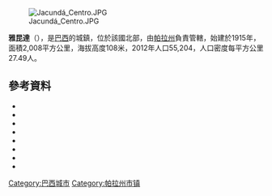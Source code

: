 {{Expand|time=2018-08-24}}
[[Image:Jacundá_Centro.JPG|right]]

'''雅昆達'''（{{lang-pt|Jacundá}}），是[[巴西|巴西]]的城鎮，位於該國北部，由[[帕拉州|帕拉州]]負責管轄，始建於1915年，面積2,008平方公里，海拔高度108米，2012年人口55,204，人口密度每平方公里27.49人。

==參考資料==
*{{cite web |url=http://www.ibge.gov.br/home/geociencias/cartografia/default_territ_area.shtm |title=Área territorial oficial |author=IBGE |accessdate=5 December 2010 |date=10 October 2002 |publisher=Resolução da Presidência do IBGE de n° 5 (R.PR-5/02) |archive-date=2012-01-15 |archive-url=https://www.webcitation.org/64i0P2Lb0?url=http://www.ibge.gov.br/home/geociencias/cartografia/default_territ_area.shtm%20 |dead-url=no }}
*{{cite web |url = ftp://ftp.ibge.gov.br/Estimativas_Projecoes_Populacao/Estimativas_2012/estimativa_2012_municipios.pdf |title = Estimativas da população residente nos municípios brasileiros com data de Referência em 1º de julho de 2012 |work = Estimativa Populacional para 2012 |publisher = Instituto Brasileiro de Geografia e Estatística (IBGE) |date = 1 July 2012 |accessdate = 16 January 2013 |archive-date = 2020-11-26 |archive-url = https://web.archive.org/web/20201126043730/http://ftp.ibge.gov.br/Estimativas_Projecoes_Populacao/Estimativas_2012/estimativa_2012_municipios.pdf |dead-url = no }}
*{{cite web |url=http://www.pnud.org.br/atlas/ranking/Ranking-IDHM-Municipios-2010.aspx |title=Ranking decrescente do IDH-M dos municípios do Brasil |date=2010 |work=Atlas do Desenvolvimento Humano |publisher=Programa das Nações Unidas para o Desenvolvimento (PNUD) |accessdate=21 September 2013 |archive-date=2013-12-04 |archive-url=https://www.webcitation.org/6LcNDUQa3?url=http://www.pnud.org.br/atlas/ranking/Ranking-IDHM-Municipios-2010.aspx |dead-url=no }}
*{{cite web |url=ftp://geoftp.ibge.gov.br/Organizacao/Divisao_Territorial/2008/DTB_2008.zip |title=Divisão Territorial do Brasil |date=July 1, 2008 |publisher=Divisão Territorial do Brasil e Limites Territoriais, Instituto Brasileiro de Geografia e Estatística (IBGE) |accessdate=December 17, 2009 |language=pt |archive-url=https://web.archive.org/web/20200614144326/https://geoftp.ibge.gov.br/organizacao_do_territorio/estrutura_territorial/divisao_territorial/2008/dtb_2008.zip |archive-date=2020-06-14 |dead-url=yes }}
*{{cite web | url = http://www.ibge.gov.br/home/estatistica/populacao/estimativa2009/POP2009_DOU.pdf | title = Estimativas da população para 1º de julho de 2009 | publisher = Estimativas de População, Instituto Brasileiro de Geografia e Estatística (IBGE) | date = August 14, 2009 | accessdate = December 17, 2009 | format = PDF | language = pt | archive-date = 2017-09-18 | archive-url = https://web.archive.org/web/20170918102736/http://www.ibge.gov.br/home/estatistica/populacao/estimativa2009/POP2009_DOU.pdf | dead-url = no }}
*{{cite web |url=http://www.pnud.org.br/atlas/ranking/IDH-M%2091%2000%20Ranking%20decrescente%20(pelos%20dados%20de%202000).htm |title=Ranking decrescente do IDH-M dos municípios do Brasil |year=2000 |publisher=Atlas do Desenvolvimento Humano, Programa das Nações Unidas para o Desenvolvimento (PNUD) |accessdate=December 17, 2009 |language=pt |archive-url=https://web.archive.org/web/20091003103229/http://www.pnud.org.br/atlas/ranking/IDH-M%2091%2000%20Ranking%20decrescente%20%28pelos%20dados%20de%202000%29.htm |archive-date=2009-10-03 |dead-url=yes }}
*{{cite web |url=http://www.ibge.gov.br/home/estatistica/economia/pibmunicipios/2005/tab01.pdf |title=Produto Interno Bruto dos Municípios 2002-2005 |date=December 19, 2007 |publisher=Instituto Brasileiro de Geografia e Estatística (IBGE) |accessdate=December 17, 2009 |language=pt |archive-date=2016-03-28 |archive-url=https://web.archive.org/web/20160328085415/http://www.ibge.gov.br/home/estatistica/economia/pibmunicipios/2005/tab01.pdf |dead-url=no }}
*{{cite book|last=Paglia|first=Ernesto|author-link1= Ernesto Paglia|title=O Diário de Bordo do JN no Ar|year=2011|publisher=Editora Globo|location=São Paulo|isbn=978-85-250-1842-7|pages=60–61|accessdate=17 December 2013|language=pt|chapter=Jacundá (PA)}}

{{coord|4|27|03|S|49|06|57|W|region:BR_source:kolossus-nlwiki|display=title}}

{{Brazil-geo-stub}}
{{帕拉州市鎮}}
[[Category:巴西城市|Category:巴西城市]]
[[Category:帕拉州市镇|Category:帕拉州市镇]]